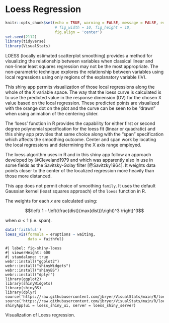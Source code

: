 # Loess Regression

```r
knitr::opts_chunk$set(echo = TRUE, warning = FALSE, message = FALSE, error = FALSE,
					  # fig_width = 10, fig_height = 10,
					  fig.align = 'center')
set.seed(2112)
library(tidyverse)
library(VisualStats)
```

LOESS (locally estimated scatterplot smoothing) provides a method for visualizing the relationship between variables when classical linear and non-linear least squares regression may not be the most appropriate.  The non-parametric technique explores the relationship between variables using local regressions using only regions of the explanatory variable (IV).

This shiny app permits visualization of those local regressions along the whole of the X variable space.  The way that the loess curve is calculated is to use the predicted value in the response dimension (DV) for the chosen X value based on the local regression.  These predicted points are visualized with the orange dot on the plot and the curve can be seen to be "drawn" when using animation of the centering slider.

The 'loess' function in R provides the capability for either first or second degree polynomial specification for the loess fit (linear or quadratic) and this shiny app provides that same choice along with the "span" specification which affects the smoothing outcome.  Center and span work by locating the local regressions and determining the X axis range employed.

The loess algorithm uses in R and in this shiny app follow an approach developed by @Cleveland1979 and which was apparently also in use in some fields as the Savitsky-Golay filter [@Savitzky1964].  It weights data points closer to the center of the localized regression more heavily than those more distanced.

This app does not permit choice of smoothing `family`. It uses the default Gaussian kernel (least squares approach) of the `loess` function in R.

The weights for each *x* are calculated using:

$$\left( 1 - \left(\frac{dist}{max(dist)}\right)^3 \right)^3$$

when $\alpha < 1$ (i.e. span).


```r
data('faithful')
loess_vis(formula = eruptions ~ waiting,
		  data = faithful)
```

::: {#fig-shiny-loess}

::: {.figure-content}


```shinylive-r
#| label: fig-shiny-loess
#| viewerHeight: 600
#| standalone: true
webr::install("ggplot2")
webr::install("shinyWidgets")
webr::install("shinyBS")
webr::install("dplyr")
library(ggplot2)
library(shinyWidgets)
library(shinyBS)
library(dplyr)
source('https://raw.githubusercontent.com/jbryer/VisualStats/main/R/loess_vis.R')
source('https://raw.githubusercontent.com/jbryer/VisualStats/main/R/loess_shiny.R')
shinyApp(ui = loess_shiny_ui, server = loess_shiny_server)
```

:::

Visualization of Loess regression.

:::

